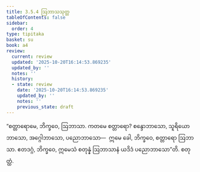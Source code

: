 ```yaml
---
title: 3.5.4 ဩဘာသသုတ္တ
tableOfContents: false
sidebar:
  order: 4
type: tipitaka
basket: su
book: a4
review:
  current: review
  updated: '2025-10-20T16:14:53.869235'
  updated_by: ''
  notes: ''
  history:
  - state: review
    date: '2025-10-20T16:14:53.869235'
    updated_by: ''
    notes: ''
    previous_state: draft
---
```



<DynamicBreadcrumb />


<ReviewStatus review={frontmatter.review} showDetails={true} />

<HypothesisAnnotation frontmatter={frontmatter} />

<Division number="144" book="a4" e="ch" v="15" p="457">

<Paragraph number="888" book="a4">
“စတ္တာရောမေ, ဘိက္ခဝေ, ဩဘာသာ. ကတမေ စတ္တာရော? စန္ဒောဘာသော, သူရိယောဘာသော, အဂ္ဂေါဘာသော, ပညောဘာသော—  ဣမေ ခေါ, ဘိက္ခဝေ, စတ္တာရော ဩဘာသာ. ဧတဒဂ္ဂံ, ဘိက္ခဝေ, ဣမေသံ စတုန္နံ ဩဘာသာနံ ယဒိဒံ ပညောဘာသော”တိ.

</Paragraph>
</Division>

<Paragraph number="889" type="center" book="a4">
စတုတ္ထံ.
</Paragraph>